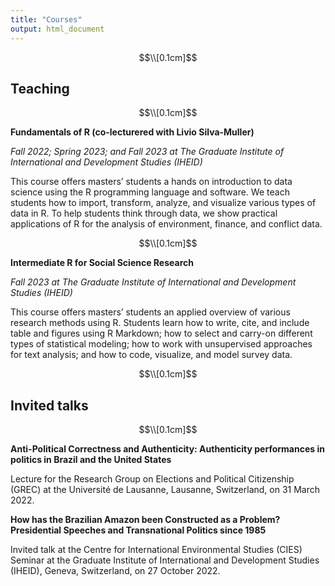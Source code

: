 ```yaml
---
title: "Courses"
output: html_document
---
```


<style type="text/css">
h1 {
  font-size: 45px;
  text-align: center;
}
h1.title {
  font-size: 40px;
  text-align: center;
}
</style>

$$\\[0.1cm]$$

## Teaching

$$\\[0.1cm]$$

**Fundamentals of R (co-lecturered with Livio Silva-Muller)** 

*Fall 2022; Spring 2023; and Fall 2023 at The Graduate Institute of International and Development Studies (IHEID)*

This course offers masters' students a hands on introduction to data science using the R programming language and software. We teach students how to import, transform, analyze, and visualize various types of data in R. To help students think through data, we show practical applications of R for the analysis of environment, finance, and conflict data.

$$\\[0.1cm]$$

**Intermediate R for Social Science Research**

*Fall 2023 at The Graduate Institute of International and Development Studies (IHEID)*

This course offers masters' students an applied overview of various research methods using R. Students learn how to write, cite, and include table and figures using R Markdown; how to select and carry-on different types of statistical modeling; how to work with unsupervised approaches for text analysis; and how to code, visualize, and model survey data.

$$\\[0.1cm]$$

## Invited talks

$$\\[0.1cm]$$

**Anti-Political Correctness and Authenticity: Authenticity performances in politics in Brazil and the United States** 

Lecture for the Research Group on Elections and Political Citizenship (GREC) at the Université de Lausanne, Lausanne, Switzerland, on 31 March 2022.

**How has the Brazilian Amazon been Constructed as a Problem? Presidential Speeches and Transnational Politics since 1985**

Invited talk at the Centre for International Environmental Studies (CIES) Seminar at the Graduate Institute of International and Development Studies (IHEID), Geneva, Switzerland, on 27 October 2022.
